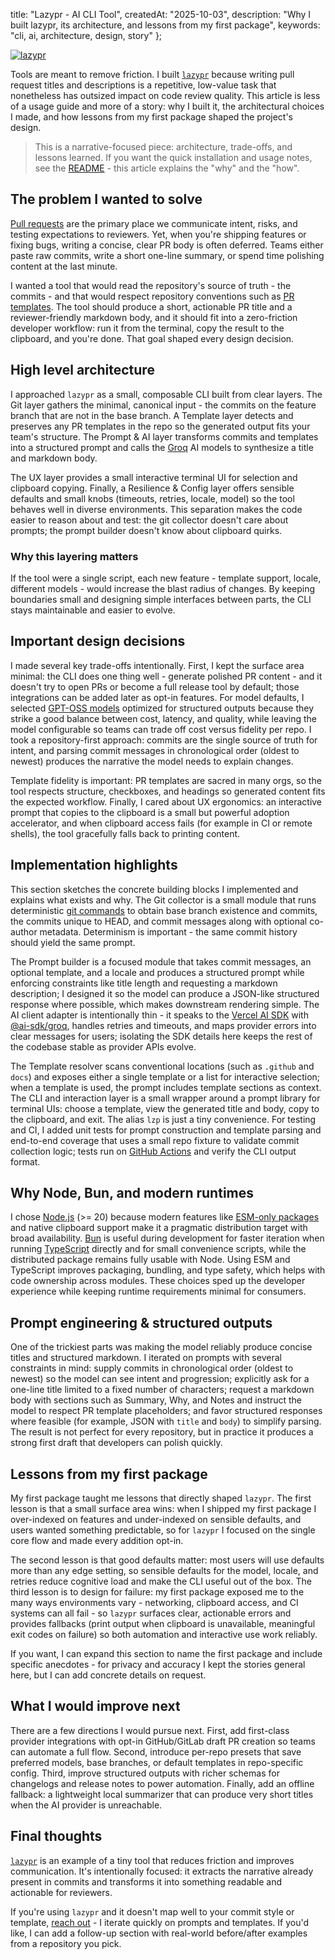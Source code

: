   title: "Lazypr - AI CLI Tool",
  createdAt: "2025-10-03",
  description: "Why I built lazypr, its architecture, and lessons from my first package",
  keywords: "cli, ai, architecture, design, story"
};

<a href="https://github.com/r4ultv/lazypr" target="_blank">
  <Image
    src={"/assets/lazypr/og-image.png"}
    width={720}
    height={405}
    alt="lazypr"
    priority
  />
</a>

Tools are meant to remove friction. I built [`lazypr`](https://github.com/r4ultv/lazypr) because writing pull request titles and descriptions is a repetitive, low-value task that nonetheless has outsized impact on code review quality. This article is less of a usage guide and more of a story: why I built it, the architectural choices I made, and how lessons from my first package shaped the project's design.

> This is a narrative-focused piece: architecture, trade-offs, and lessons learned. If you want the quick installation and usage notes, see the [README](https://github.com/r4ultv/lazypr#readme) - this article explains the "why" and the "how".

## The problem I wanted to solve

[Pull requests](https://docs.github.com/en/pull-requests/collaborating-with-pull-requests/proposing-changes-to-your-work-with-pull-requests/about-pull-requests) are the primary place we communicate intent, risks, and testing expectations to reviewers. Yet, when you're shipping features or fixing bugs, writing a concise, clear PR body is often deferred. Teams either paste raw commits, write a short one-line summary, or spend time polishing content at the last minute.

I wanted a tool that would read the repository's source of truth - the commits - and that would respect repository conventions such as [PR templates](https://docs.github.com/en/communities/using-templates-to-encourage-useful-issues-and-pull-requests/creating-a-pull-request-template-for-your-repository). The tool should produce a short, actionable PR title and a reviewer-friendly markdown body, and it should fit into a zero-friction developer workflow: run it from the terminal, copy the result to the clipboard, and you're done. That goal shaped every design decision.

## High level architecture

I approached `lazypr` as a small, composable CLI built from clear layers. The Git layer gathers the minimal, canonical input - the commits on the feature branch that are not in the base branch. A Template layer detects and preserves any PR templates in the repo so the generated output fits your team's structure. The Prompt & AI layer transforms commits and templates into a structured prompt and calls the [Groq](https://groq.com/) AI models to synthesize a title and markdown body.

The UX layer provides a small interactive terminal UI for selection and clipboard copying. Finally, a Resilience & Config layer offers sensible defaults and small knobs (timeouts, retries, locale, model) so the tool behaves well in diverse environments. This separation makes the code easier to reason about and test: the git collector doesn't care about prompts; the prompt builder doesn't know about clipboard quirks.

### Why this layering matters

If the tool were a single script, each new feature - template support, locale, different models - would increase the blast radius of changes. By keeping boundaries small and designing simple interfaces between parts, the CLI stays maintainable and easier to evolve.

## Important design decisions

I made several key trade-offs intentionally. First, I kept the surface area minimal: the CLI does one thing well - generate polished PR content - and it doesn't try to open PRs or become a full release tool by default; those integrations can be added later as opt-in features. For model defaults, I selected [GPT-OSS models](https://openai.com/index/introducing-gpt-oss/) optimized for structured outputs because they strike a good balance between cost, latency, and quality, while leaving the model configurable so teams can trade off cost versus fidelity per repo. I took a repository-first approach: commits are the single source of truth for intent, and parsing commit messages in chronological order (oldest to newest) produces the narrative the model needs to explain changes.

Template fidelity is important: PR templates are sacred in many orgs, so the tool respects structure, checkboxes, and headings so generated content fits the expected workflow. Finally, I cared about UX ergonomics: an interactive prompt that copies to the clipboard is a small but powerful adoption accelerator, and when clipboard access fails (for example in CI or remote shells), the tool gracefully falls back to printing content.

## Implementation highlights

This section sketches the concrete building blocks I implemented and explains what exists and why. The Git collector is a small module that runs deterministic [git commands](https://git-scm.com/docs) to obtain base branch existence and commits, the commits unique to HEAD, and commit messages along with optional co-author metadata. Determinism is important - the same commit history should yield the same prompt.

The Prompt builder is a focused module that takes commit messages, an optional template, and a locale and produces a structured prompt while enforcing constraints like title length and requesting a markdown description; I designed it so the model can produce a JSON-like structured response where possible, which makes downstream rendering simple. The AI client adapter is intentionally thin - it speaks to the [Vercel AI SDK](https://sdk.vercel.ai/) with [@ai-sdk/groq](https://sdk.vercel.ai/providers/ai-sdk-providers/groq), handles retries and timeouts, and maps provider errors into clear messages for users; isolating the SDK details here keeps the rest of the codebase stable as provider APIs evolve.

The Template resolver scans conventional locations (such as `.github` and `docs`) and exposes either a single template or a list for interactive selection; when a template is used, the prompt includes template sections as context. The CLI and interaction layer is a small wrapper around a prompt library for terminal UIs: choose a template, view the generated title and body, copy to the clipboard, and exit. The alias `lzp` is just a tiny convenience. For testing and CI, I added unit tests for prompt construction and template parsing and end-to-end coverage that uses a small repo fixture to validate commit collection logic; tests run on [GitHub Actions](https://github.com/r4ultv/lazypr/actions) and verify the CLI output format.

## Why Node, Bun, and modern runtimes

I chose [Node.js](https://nodejs.org/) (>= 20) because modern features like [ESM-only packages](https://nodejs.org/api/esm.html) and native clipboard support make it a pragmatic distribution target with broad availability. [Bun](https://bun.sh/) is useful during development for faster iteration when running [TypeScript](https://www.typescriptlang.org/) directly and for small convenience scripts, while the distributed package remains fully usable with Node. Using ESM and TypeScript improves packaging, bundling, and type safety, which helps with code ownership across modules. These choices sped up the developer experience while keeping runtime requirements minimal for consumers.

## Prompt engineering & structured outputs

One of the trickiest parts was making the model reliably produce concise titles and structured markdown. I iterated on prompts with several constraints in mind: supply commits in chronological order (oldest to newest) so the model can see intent and progression; explicitly ask for a one-line title limited to a fixed number of characters; request a markdown body with sections such as Summary, Why, and Notes and instruct the model to respect PR template placeholders; and favor structured responses where feasible (for example, JSON with `title` and `body`) to simplify parsing. The result is not perfect for every repository, but in practice it produces a strong first draft that developers can polish quickly.

## Lessons from my first package

My first package taught me lessons that directly shaped `lazypr`. The first lesson is that a small surface area wins: when I shipped my first package I over-indexed on features and under-indexed on sensible defaults, and users wanted something predictable, so for `lazypr` I focused on the single core flow and made every addition opt-in.

The second lesson is that good defaults matter: most users will use defaults more than any edge setting, so sensible defaults for the model, locale, and retries reduce cognitive load and make the CLI useful out of the box. The third lesson is to design for failure: my first package exposed me to the many ways environments vary - networking, clipboard access, and CI systems can all fail - so `lazypr` surfaces clear, actionable errors and provides fallbacks (print output when clipboard is unavailable, meaningful exit codes on failure) so both automation and interactive use work reliably.

If you want, I can expand this section to name the first package and include specific anecdotes - for privacy and accuracy I kept the stories general here, but I can add concrete details on request.

## What I would improve next

There are a few directions I would pursue next. First, add first-class provider integrations with opt-in GitHub/GitLab draft PR creation so teams can automate a full flow. Second, introduce per-repo presets that save preferred models, base branches, or default templates in repo-specific config. Third, improve structured outputs with richer schemas for changelogs and release notes to power automation. Finally, add an offline fallback: a lightweight local summarizer that can produce very short titles when the AI provider is unreachable.

## Final thoughts

[`lazypr`](https://github.com/r4ultv/lazypr) is an example of a tiny tool that reduces friction and improves communication. It's intentionally focused: it extracts the narrative already present in commits and transforms it into something readable and actionable for reviewers.

If you're using `lazypr` and it doesn't map well to your commit style or template, [reach out](https://github.com/r4ultv/lazypr/issues) - I iterate quickly on prompts and templates. If you'd like, I can add a follow-up section with real-world before/after examples from a repository you pick.
